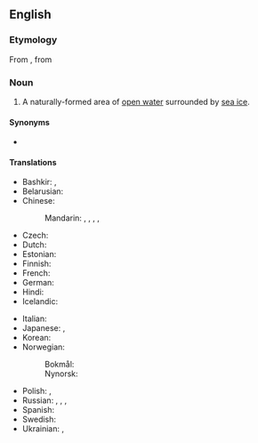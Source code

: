 ==English==
{{wikipedia}}

===Etymology===
From {{etyl|ru|en}} {{m|ru|полынья́||ice hole}}, from {{m|ru|по́лый||hollow}}

===Noun===
{{en-noun}}

# {{lb|en|hydrology}} A naturally-formed area of [[open water]] surrounded by [[sea ice]].

====Synonyms====
* {{l|en|glade}}

====Translations====
{{trans-top|an area of open water surrounded by sea ice}}
* Bashkir: {{t|ba|йылыу|sc=Cyrl}}, {{t|ba|ҡаран|sc=Cyrl}}
* Belarusian: {{t|be|пало́нка|f}}
* Chinese:
*: Mandarin: {{t|cmn|冰湖|tr=bīnghú}}, {{t|cmn|冰沼湖|tr=bīngzhǎohú}}, {{t+|cmn|冰窟窿|tr=bīngkūlong}}, {{t|cmn|冰穴|tr=bīngxué}}, {{t+|cmn|冰洞|tr=bīngdòng}}
* Czech: {{t|cs|polynie|f}}
* Dutch: {{t+|nl|wakvlakte}}
* Estonian: {{t+|et|lahvandus}}
* Finnish: {{t-needed|fi}}
* French: {{t+|fr|polynia|m}}
* German: {{t|de|Polynja|f}}
* Hindi: {{t|hi|पॉलीन्या}}
* Icelandic: {{t+|is|vök|f}}
{{trans-mid}}
* Italian: {{t|it|polynja|f}}
* Japanese: {{t|ja|ポリニヤ|tr=poriniya}}, {{t|ja|氷湖|tr=ひょうこ, hyōko}}
* Korean: {{t|ko|빙호}}
* Norwegian:
*: Bokmål: {{t+|nb|polynja|m}}
*: Nynorsk: {{t|nn|polynja|m}}
* Polish: {{t|pl|połynia|f}}, {{t|pl|płoń|f}}
* Russian: {{t+|ru|полынья́}}, {{t+|ru|лу́нка|f}}, {{t+|ru|про́рубь|f}} {{qualifier|often artificial}}, {{t+|ru|прота́лина|f}}
* Spanish: {{t|es|polinia|f}}
* Swedish: {{t|sv|polynja}}
* Ukrainian: {{t|uk|ополо́нка|f}}, {{t|uk|поло́нка|f}}
{{trans-bottom}}